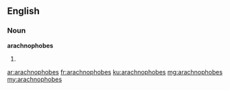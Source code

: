 ==English==

===Noun===
'''arachnophobes'''

# {{plural of|arachnophobe}}

[[ar:arachnophobes]]
[[fr:arachnophobes]]
[[ku:arachnophobes]]
[[mg:arachnophobes]]
[[my:arachnophobes]]